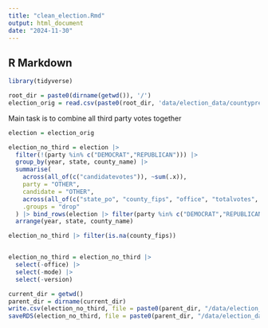 ```yaml
---
title: "clean_election.Rmd"
output: html_document
date: "2024-11-30"
---
```


## R Markdown
```r
library(tidyverse)

```

```r
root_dir = paste0(dirname(getwd()), '/')
election_orig = read.csv(paste0(root_dir, 'data/election_data/countypres_2000-2020.csv'))
```

Main task is to combine all third party votes together
```r
election = election_orig

election_no_third = election |>
  filter(!(party %in% c("DEMOCRAT","REPUBLICAN"))) |>
  group_by(year, state, county_name) |>
  summarise(
    across(all_of(c("candidatevotes")), ~sum(.x)),
    party = "OTHER",
    candidate = "OTHER",
    across(all_of(c("state_po", "county_fips", "office", "totalvotes", "version", "mode")), ~first(.x)), 
    .groups = "drop"
  ) |> bind_rows(election |> filter(party %in% c("DEMOCRAT","REPUBLICAN"))) |>
  arrange(year, state, county_name)
```

```r
election_no_third |> filter(is.na(county_fips)) 


election_no_third = election_no_third |>
  select(-office) |>
  select(-mode) |>
  select(-version)

current_dir = getwd()
parent_dir = dirname(current_dir)
write.csv(election_no_third, file = paste0(parent_dir, "/data/election_data/election_data.csv"), row.names = TRUE)
saveRDS(election_no_third, file = paste0(parent_dir, "/data/election_data/election_data.rds"))
  
```